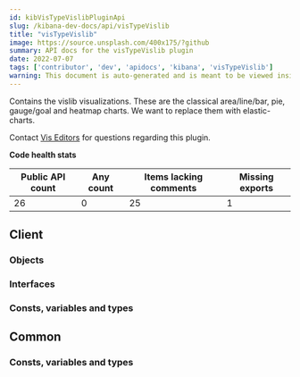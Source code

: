 ```yaml
---
id: kibVisTypeVislibPluginApi
slug: /kibana-dev-docs/api/visTypeVislib
title: "visTypeVislib"
image: https://source.unsplash.com/400x175/?github
summary: API docs for the visTypeVislib plugin
date: 2022-07-07
tags: ['contributor', 'dev', 'apidocs', 'kibana', 'visTypeVislib']
warning: This document is auto-generated and is meant to be viewed inside our experimental, new docs system. Reach out in #docs-engineering for more info.
---
```


Contains the vislib visualizations. These are the classical area/line/bar, pie, gauge/goal and heatmap charts. We want to replace them with elastic-charts.

Contact [Vis Editors](https://github.com/orgs/elastic/teams/kibana-vis-editors) for questions regarding this plugin.

**Code health stats**

| Public API count  | Any count | Items lacking comments | Missing exports |
|-------------------|-----------|------------------------|-----------------|
| 26 | 0 | 25 | 1 |

## Client

### Objects
<DocDefinitionList data={visTypeVislibObj.client.objects}/>

### Interfaces
<DocDefinitionList data={visTypeVislibObj.client.interfaces}/>

### Consts, variables and types
<DocDefinitionList data={visTypeVislibObj.client.misc}/>

## Common

### Consts, variables and types
<DocDefinitionList data={visTypeVislibObj.common.misc}/>

